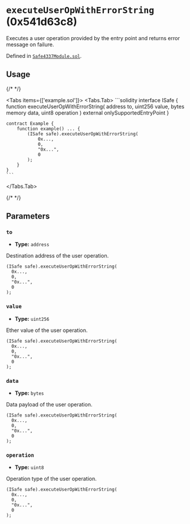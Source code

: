 



# `executeUserOpWithErrorString` (0x541d63c8)



Executes a user operation provided by the entry point and returns error message on failure.




Defined in [`Safe4337Module.sol`](https://github.com/safe-global/safe-modules/tree/4337/v0.3.0-1/modules/4337/contracts/Safe4337Module.sol#L185).


## Usage

{/* <!-- vale off --> */}

<Tabs items={['example.sol']}>
  <Tabs.Tab>
    ```solidity
    interface ISafe {
        function executeUserOpWithErrorString( address to, uint256 value, bytes memory data, uint8 operation ) external onlySupportedEntryPoint
    }

    contract Example {
        function example() ... {
            (ISafe safe).executeUserOpWithErrorString(
                0x...,
                0,
                "0x...",
                0
            );
        }
    }
    ```
  </Tabs.Tab>
</Tabs>

{/* <!-- vale on --> */}



## Parameters

### `to`

  - **Type:** `address`

  Destination address of the user operation.

  ```solidity focus=2
  (ISafe safe).executeUserOpWithErrorString(
    0x...,
    0,
    "0x...",
    0
  );
  ```


### `value`

  - **Type:** `uint256`

  Ether value of the user operation.

  ```solidity focus=3
  (ISafe safe).executeUserOpWithErrorString(
    0x...,
    0,
    "0x...",
    0
  );
  ```


### `data`

  - **Type:** `bytes`

  Data payload of the user operation.

  ```solidity focus=4
  (ISafe safe).executeUserOpWithErrorString(
    0x...,
    0,
    "0x...",
    0
  );
  ```


### `operation`

  - **Type:** `uint8`

  Operation type of the user operation.

  ```solidity focus=5
  (ISafe safe).executeUserOpWithErrorString(
    0x...,
    0,
    "0x...",
    0
  );
  ```





